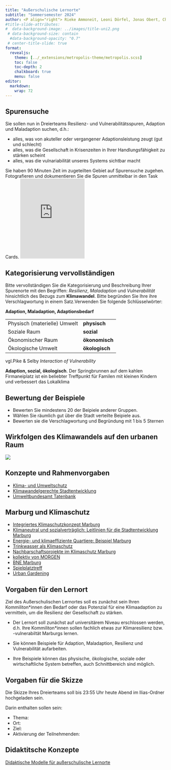```yaml
---
title: "Außerschulische Lernorte"
subtitle: "Sommersemester 2024"
author: <P align="right"> Rieke Ammoneit, Leoni Dörfel, Jonas Obert, Chris Reudenbach</P>
#title-slide-attributes: 
#  data-background-image: ../images/title-uni2.png
 # data-background-size: contain
  #data-background-opacity: "0.7"
 # center-title-slide: true
format:
  revealjs:
    theme: [../_extensions/metropolis-theme/metropolis.scss]
    toc: false
    toc-depth: 2
    chalkboard: true
    menu: false
editor: 
  markdown: 
    wrap: 72
---
```


## Spurensuche

::: {.callout-tip title="Arbeitsauftrag" icon="false"}
Sie sollen nun in Dreierteams Resilienz- und Vulnerabilitätsspuren,
Adaption und Maladaption suchen, d.h.:

-   alles, was von akuteller oder vergangener Adaptionsleistung zeugt
    (gut und schlecht)
-   alles, was die Gesellschaft in Krisenzeiten in Ihrer
    Handlungsfähigkeit zu stärken scheint
-   alles, was die vulnariabilität unseres Systems sichtbar macht

Sie haben 90 Minuten Zeit im zugeteilten Gebiet auf Spurensuche zugehen.
Fotografieren und dokumentieren Sie die Spuren unmittelbar in den Task
Cards.
<iframe src="https://www.taskcards.de/#/board/5bf6b048-ad03-456a-8dd9-cd509b4a2467?token=170a8896-4624-4a6c-b60c-d7c2c86f2c78" style="border:0px;width:40%;height:250px" allowfullscreen="true" webkitallowfullscreen="true" mozallowfullscreen="true"></iframe>
:::

## Kategorisierung vervollständigen

Bitte vervollständigen Sie die Kategorisierung und Beschreibung Ihrer Spurenorte mit den Begriffen:
*Resilienz*, *Maladaption* und *Vulnerabilität* hinsichtlich des 
Bezugs zum **Klimawandel**. Bitte begründen Sie Ihre ihre Verschlagwortung in einem Satz.Verwenden Sie  folgende Schlüsselwörter:

**Adaption, Maladaption, Adaptionsbedarf**

| | |
|------------------------------|------------|
| Physisch (materielle) Umwelt | **physisch**   |
| Soziale Raum                 | **sozial**     |
| Ökonomischer Raum            | **ökonomisch** |
| Ökologische Umwelt           | **ökologisch** |
vgl.Pike & Selby *Interaction of Vulnerability*

::: {.callout-tip  appearance="simple" title="Beispiel"}
**Adaption, sozial, ökologisch**. 
Der Springbrunnen auf dem kahlen Firmaneiplatz ist ein beliebter Treffpunkt für Familen mit kleinen Kindern und verbessert das Lokalklima
:::
## Bewertung der Beispiele

::: {.callout-tip  appearance="simple" title="Aufgabenstellung"}
- Bewerten Sie mindestens 20 der Beipiele anderer Gruppen.
- Wählen Sie räumlich gut über die Stadt verteilte Beipiele aus.
- Bewerten sie die Verschlagwortung und Begründung mit  1 bis 5 Sternen
:::
## Wirkfolgen des Klimawandels auf den urbanen Raum

![](../images/KlimawandelStadt.png){fig-align="center"}

## Konzepte und Rahmenvorgaben

-   [Klima- und
    Umweltschutz](https://www.nationale-stadtentwicklungspolitik.de/NSPWeb/DE/Themen/Themenuebersicht/Klima-und-Umweltschutz/klima-und-umweltschutz_node.html)
-   [Klimawandelgerechte
    Stadtentwicklung](https://www.nationale-stadtentwicklungspolitik.de/NSP/SharedDocs/Publikationen/DE_Ressorforschung/klimagerechte_stadtentwicklung.pdf%3F__blob%3DpublicationFile%26v%3D1&ved=2ahUKEwiSnq3TobOFAxWe7LsIHaCCATAQFnoECDEQAQ&usg=AOvVaw1ooYsFSQLGcF2xTpoKPcgA)
-   [Umweltbundesamt
    Tatenbank](https://www.umweltbundesamt.de/themen/klima-energie/klimafolgen-anpassung/werkzeuge-der-anpassung/tatenbank?kompass_tags_f_action=85070&page=5)

## Marburg und Klimaschutz

-   [Integriertes Klimaschutzkonzept
    Marburg](https://www.marburg.de/portal/seiten/integriertes-klimaschutzkonzept-der-stadt-marburg-900000629-23001.html)
-   [Klimaneutral und sozialverträglich: Leitlinien für die
    Stadtentwicklung
    Marburg](https://www.marburg.de/portal/seiten/klimaneutral-und-sozialvertraeglich-leitlinien-fuer-die-stadtentwicklung-900002968-23001.html)
-   [Energie- und klimaeffiziente Quartiere: Beispiel
    Marburg](https://www.bbsr.bund.de/BBSR/DE/veroeffentlichungen/izr/2012/5_6/Inhalt/izr-5-6-2012-komplett-dl.pdf?__blob=publicationFile&v=1)
-   [Trinkwasser als
    Klimaschutz](https://www.marburg.de/portal/seiten/trinkwasser-als-klimaschutz-900001906-23001.html?rubrik=900000045)
-   [Nachbarschaftsprojekte im Klimaschutz
    Marburg](https://www.marburg.de/portal/seiten/nachbarschaftsprojekte-im-klimaschutz-900002387-23001.html)
-   [kollektiv von
    MORGEN](https://www.bne-marburg.de/organisation/kollektiv-von-morgen-e-v/)
-   [BNE Marburg](https://www.bne-marburg.de/)
-   [Spielplatztreff](https://www.spielplatztreff.de/spielplatz/maerchenspielplatz-in-marburg_4766)
-   [Urban
    Gardening](https://www.uni-marburg.de/de/universitaet/profil/universitaetskultur/nachhaltigkeit/green-office/engagement/externe-initiativen/urban-gardening)

## Vorgaben für den Lernort

Ziel des Außerschulischen Lernortes soll es zunächst sein Ihren
Kommiliton\*innen den Bedarf oder das Potenzial für eine Klimaadaption
zu vermitteln, um die Resilienz der Gesellschaft zu stärken.

-   Der Lernort soll zunächst auf universitärem Niveau erschlossen
    werden, d.h. Ihre Kommiliton\*innen sollen fachlich etwas zur
    Klimaresilienz bzw. -vulnerabiltät Marburgs lernen.

-   Sie können Beispiele für Adaption, Maladaption, Resilienz und
    Vulnerabilität aufarbeiten.

-   Ihre Beispiele können das physische, ökologische, soziale oder
    wirtschaftliche System betreffen, auch Schnittbereich sind möglich.

## Vorgaben für die Skizze

::: callout-important
Die Skizze Ihres Dreierteams soll bis 23:55 Uhr heute Abend im
Ilias-Ordner hochgeladen sein.
:::

Darin enthalten sollen sein:

-   Thema:
-   Ort:
-   Ziel:
-   Aktivierung der Teilnehmenden:

## Didaktitsche Konzepte

[Didaktische Modelle für außerschulische Lernorte](https://media.suub.uni-bremen.de/bitstream/elib/4358/1/Lernorte-A.pdf)